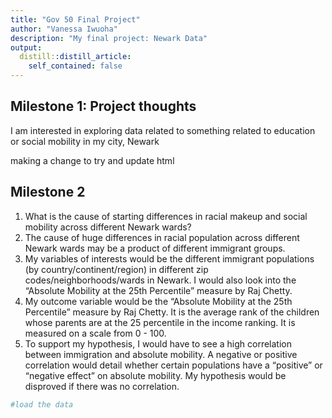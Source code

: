 ```yaml
---
title: "Gov 50 Final Project"
author: "Vanessa Iwuoha"
description: "My final project: Newark Data"
output:
  distill::distill_article:
    self_contained: false
---
```




## Milestone 1: Project thoughts

I am interested in exploring data related to something related to education or social mobility in my city, Newark

making a change to try and update html

## Milestone 2

1. What is the cause of starting differences in racial makeup and social mobility across different Newark wards?
2. The cause of huge differences in racial population across different Newark wards may be a product of different immigrant groups.
3. My variables of interests would be the different immigrant populations (by country/continent/region) in different zip codes/neighborhoods/wards in Newark. I would also look into the “Absolute Mobility at the 25th Percentile” measure by Raj Chetty.
4. My outcome variable would be the “Absolute Mobility at the 25th Percentile” measure by Raj Chetty. It is the average rank of the children whose parents are at the 25 percentile in the income ranking. It is measured on a scale from 0 - 100.
5. To support my hypothesis, I would have to see a high correlation between immigration and absolute mobility. A negative or positive correlation would detail whether certain populations have a “positive” or “negative effect” on absolute mobility. My hypothesis would be disproved if there was no correlation.



```r
#load the data 
```



